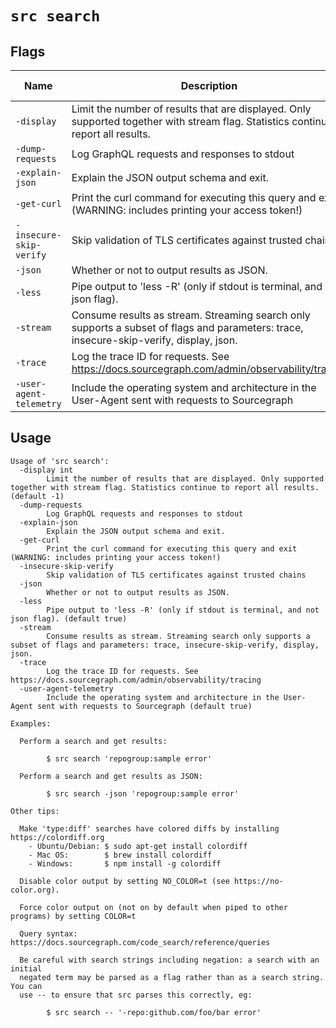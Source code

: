 # `src search`


## Flags

| Name | Description | Default Value |
|------|-------------|---------------|
| `-display` | Limit the number of results that are displayed. Only supported together with stream flag. Statistics continue to report all results. | `-1` |
| `-dump-requests` | Log GraphQL requests and responses to stdout | `false` |
| `-explain-json` | Explain the JSON output schema and exit. | `false` |
| `-get-curl` | Print the curl command for executing this query and exit (WARNING: includes printing your access token!) | `false` |
| `-insecure-skip-verify` | Skip validation of TLS certificates against trusted chains | `false` |
| `-json` | Whether or not to output results as JSON. | `false` |
| `-less` | Pipe output to 'less -R' (only if stdout is terminal, and not json flag). | `true` |
| `-stream` | Consume results as stream. Streaming search only supports a subset of flags and parameters: trace, insecure-skip-verify, display, json. | `false` |
| `-trace` | Log the trace ID for requests. See https://docs.sourcegraph.com/admin/observability/tracing | `false` |
| `-user-agent-telemetry` | Include the operating system and architecture in the User-Agent sent with requests to Sourcegraph | `true` |


## Usage

```
Usage of 'src search':
  -display int
    	Limit the number of results that are displayed. Only supported together with stream flag. Statistics continue to report all results. (default -1)
  -dump-requests
    	Log GraphQL requests and responses to stdout
  -explain-json
    	Explain the JSON output schema and exit.
  -get-curl
    	Print the curl command for executing this query and exit (WARNING: includes printing your access token!)
  -insecure-skip-verify
    	Skip validation of TLS certificates against trusted chains
  -json
    	Whether or not to output results as JSON.
  -less
    	Pipe output to 'less -R' (only if stdout is terminal, and not json flag). (default true)
  -stream
    	Consume results as stream. Streaming search only supports a subset of flags and parameters: trace, insecure-skip-verify, display, json.
  -trace
    	Log the trace ID for requests. See https://docs.sourcegraph.com/admin/observability/tracing
  -user-agent-telemetry
    	Include the operating system and architecture in the User-Agent sent with requests to Sourcegraph (default true)

Examples:

  Perform a search and get results:

    	$ src search 'repogroup:sample error'

  Perform a search and get results as JSON:

    	$ src search -json 'repogroup:sample error'

Other tips:

  Make 'type:diff' searches have colored diffs by installing https://colordiff.org
    - Ubuntu/Debian: $ sudo apt-get install colordiff
    - Mac OS:        $ brew install colordiff
    - Windows:       $ npm install -g colordiff

  Disable color output by setting NO_COLOR=t (see https://no-color.org).

  Force color output on (not on by default when piped to other programs) by setting COLOR=t

  Query syntax: https://docs.sourcegraph.com/code_search/reference/queries

  Be careful with search strings including negation: a search with an initial
  negated term may be parsed as a flag rather than as a search string. You can
  use -- to ensure that src parses this correctly, eg:

    	$ src search -- '-repo:github.com/foo/bar error'


```
	